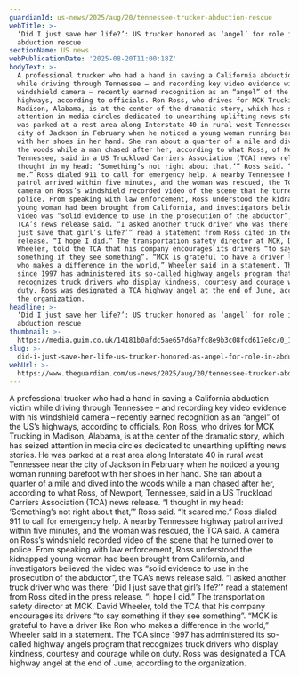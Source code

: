 ```yaml
---
guardianId: us-news/2025/aug/20/tennessee-trucker-abduction-rescue
webTitle: >-
  ‘Did I just save her life?’: US trucker honored as ‘angel’ for role in
  abduction rescue
sectionName: US news
webPublicationDate: '2025-08-20T11:00:18Z'
bodyText: >-
  A professional trucker who had a hand in saving a California abduction victim
  while driving through Tennessee – and recording key video evidence with his
  windshield camera – recently earned recognition as an “angel” of the US’s
  highways, according to officials. Ron Ross, who drives for MCK Trucking in
  Madison, Alabama, is at the center of the dramatic story, which has seized
  attention in media circles dedicated to unearthing uplifting news stories. He
  was parked at a rest area along Interstate 40 in rural west Tennessee near the
  city of Jackson in February when he noticed a young woman running barefoot
  with her shoes in her hand. She ran about a quarter of a mile and dived into
  the woods while a man chased after her, according to what Ross, of Newport,
  Tennessee, said in a US Truckload Carriers Association (TCA) news release. “I
  thought in my head: ‘Something’s not right about that,’” Ross said. “It scared
  me.” Ross dialed 911 to call for emergency help. A nearby Tennessee highway
  patrol arrived within five minutes, and the woman was rescued, the TCA said. A
  camera on Ross’s windshield recorded video of the scene that he turned over to
  police. From speaking with law enforcement, Ross understood the kidnapped
  young woman had been brought from California, and investigators believed the
  video was “solid evidence to use in the prosecution of the abductor”, the
  TCA’s news release said. “I asked another truck driver who was there: ‘Did I
  just save that girl’s life?’” read a statement from Ross cited in the press
  release. “I hope I did.” The transportation safety director at MCK, David
  Wheeler, told the TCA that his company encourages its drivers “to say
  something if they see something”. “MCK is grateful to have a driver like Ron
  who makes a difference in the world,” Wheeler said in a statement. The TCA
  since 1997 has administered its so-called highway angels program that
  recognizes truck drivers who display kindness, courtesy and courage while on
  duty. Ross was designated a TCA highway angel at the end of June, according to
  the organization.
headline: >-
  ‘Did I just save her life?’: US trucker honored as ‘angel’ for role in
  abduction rescue
thumbnail: >-
  https://media.guim.co.uk/14181b0afdc5ae657d6a7fc8e9b3c08fcd617e8c/0_101_1000_800/500.jpg
slug: >-
  did-i-just-save-her-life-us-trucker-honored-as-angel-for-role-in-abduction-rescue
webUrl: >-
  https://www.theguardian.com/us-news/2025/aug/20/tennessee-trucker-abduction-rescue
---
```

A professional trucker who had a hand in saving a California abduction victim while driving through Tennessee – and recording key video evidence with his windshield camera – recently earned recognition as an “angel” of the US’s highways, according to officials. Ron Ross, who drives for MCK Trucking in Madison, Alabama, is at the center of the dramatic story, which has seized attention in media circles dedicated to unearthing uplifting news stories. He was parked at a rest area along Interstate 40 in rural west Tennessee near the city of Jackson in February when he noticed a young woman running barefoot with her shoes in her hand. She ran about a quarter of a mile and dived into the woods while a man chased after her, according to what Ross, of Newport, Tennessee, said in a US Truckload Carriers Association (TCA) news release. “I thought in my head: ‘Something’s not right about that,’” Ross said. “It scared me.” Ross dialed 911 to call for emergency help. A nearby Tennessee highway patrol arrived within five minutes, and the woman was rescued, the TCA said. A camera on Ross’s windshield recorded video of the scene that he turned over to police. From speaking with law enforcement, Ross understood the kidnapped young woman had been brought from California, and investigators believed the video was “solid evidence to use in the prosecution of the abductor”, the TCA’s news release said. “I asked another truck driver who was there: ‘Did I just save that girl’s life?’” read a statement from Ross cited in the press release. “I hope I did.” The transportation safety director at MCK, David Wheeler, told the TCA that his company encourages its drivers “to say something if they see something”. “MCK is grateful to have a driver like Ron who makes a difference in the world,” Wheeler said in a statement. The TCA since 1997 has administered its so-called highway angels program that recognizes truck drivers who display kindness, courtesy and courage while on duty. Ross was designated a TCA highway angel at the end of June, according to the organization.
